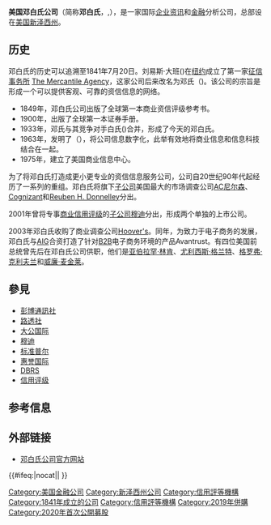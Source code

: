 {{update|time=2020-04-17T06:22:04+00:00}}
{{Infobox company|
  company_logo   = <!-- 檔案不存在 [[Image:DunBradstreet.svg|150px]] -->|
  company_type   = [[上市公司|上市公司]]|
  traded_as      = {{nyse|DNB}}<br />[[标准普尔500指数|标普500成分]]|
  foundation     = [[纽约|纽约]] 1841 |
  location       = [[Short_Hills|Short Hills]], [[新泽西州|新泽西州]], [[美国|美国]] |
  key_people     = Sara Mathew, Chairman & CEO| 
  products       = 商业信息, 信息科技, 服务, 调查研究, 软件 |
  revenue        = $16.6 亿 [[美元|美元]] (FY 2012) <ref name=secdatabase.com>{{cite web
 | url = http://pdf.secdatabase.com/2492/0001115222-13-000004.pdf
 | title = Dun & Bradstreet Corp/NW - Form 10-K - February 28, 2013
 | publisher = secdatabase.com
 | accessdate = 2013-03-29
 | archive-date = 2020-10-19
 | archive-url = https://web.archive.org/web/20201019220722/http://pdf.secdatabase.com/2492/0001115222-13-000004.pdf
 | dead-url = no
 }}</ref> |  
  num_employees  = 4,600 (2012)<ref name=secdatabase.com/>|
  homepage       = [http://www.dnb.com/ www.dnb.com]
}}

'''美国邓白氏公司'''（简称'''邓白氏'''，{{lang-en|The Dun & Bradstreet Corporation}},{{nyse|DNB}}），是一家国际[[企业|企业]][[资讯|资讯]]和[[金融|金融]]分析公司，总部设在[[美国|美国]][[新泽西州|新泽西州]]。

==历史==
邓白氏的历史可以追溯至1841年7月20日。刘易斯·大班({{lang-en|Lewis Tappan}})在[[纽约|纽约]]成立了第一家[[征信事务所|征信事务所]] [[The_Mercantile_Agency|The Mercantile Agency]]，这家公司后来改名为邓氏（{{lang-en|R.G.Dun & Company}})。该公司的宗旨是形成一个可以提供客观、可靠的资信信息的网络。
* 1849年，邓白氏公司出版了全球第一本商业资信评级参考书。
* 1900年，出版了全球第一本证券手册。
* 1933年，邓氏与其竞争对手白氏({{lang-en|John M. Bradstreet}})合并，形成了今天的邓白氏。
* 1963年，发明了{{tsl|en|Data Universal Numbering System|邓白氏编码}}（{{lang|en|D-U-N-S}}），将公司信息数字化，此举有效地将商业信息和信息科技结合在一起。
* 1975年，建立了美国商业信息中心。

为了将邓白氏打造成更小更专业的资信信息服务公司，公司自20世纪90年代起经历了一系列的重组。邓白氏将旗下[[子公司|子公司]]美国最大的市场调查公司[[AC尼尔森|AC尼尔森]]、[[Cognizant|Cognizant]]和[[Reuben_H._Donnelley|Reuben H. Donnelley]]分出。

2001年曾将专事[[商业|商业]][[信用评级|信用评级]]的[[子公司|子公司]][[穆迪|穆迪]]分出，形成两个单独的上市公司。

2003年邓白氏收购了商业调查公司[[Hoover's|Hoover's]]。同年，为致力于电子商务的发展，邓白氏与[[美國國際集團|AIG]]合资打造了针对[[B2B|B2B]]电子商务环境的产品Avantrust。有四位美国前总统曾先后在邓白氏公司供职，他们是[[亚伯拉罕·林肯|亚伯拉罕·林肯]]、[[尤利西斯·辛普森·格兰特|尤利西斯·格兰特]]、[[格罗弗·克利夫兰|格罗弗·克利夫兰]]和[[威廉·麦金莱|威廉·麦金莱]]。

==參見==
* [[彭博通訊社|彭博通訊社]]
* [[路透社|路透社]]
* [[大公国际|大公国际]]
* [[穆迪|穆迪]]
* [[标准普尔|标准普尔]]
* [[惠誉国际|惠誉国际]]
* [[DBRS|DBRS]]
* [[信用评级|信用评级]]

==参考信息==
{{Reflist}}

==外部链接==
*{{en icon}} [http://www.dnb.com/ 邓白氏公司官方网站] {{Wayback|url=http://www.dnb.com/ |date=20191105210534 }}

{{DEFAULTSORT:D}}
[[Category:美国金融公司|Category:美国金融公司]]
[[Category:新泽西州公司|Category:新泽西州公司]]
[[Category:信用評等機構|Category:信用評等機構]]
[[Category:1841年成立的公司|Category:1841年成立的公司]]

{{Navbox
|name = 信用評等機構
|title = 信用評等機構
|bodyclass = hlist 
|group1 = 信用評等機構
|list1 = 
{{Navbox |child
|group1 = 資本市場信用評估
|list1 = 
* [[標準普爾|標準普爾]]
* [[穆迪|穆迪]]
* [[惠譽國際|惠譽國際]]
* [[DBRS|晨星公司]]

|group2 = 商業市場信用評估
|list2 = 
* [[鄧白氏|鄧白氏]]

|group3 = 消費者信用評估
|list3 = 
* [[Equifax|Equifax]]
* 環聯資訊 (TransUnion)
* Experian

}}

}}<includeonly>{{#ifeq:{{{1}}}|nocat||[[Category:信用評等機構|Category:信用評等機構]]
}}</includeonly><noinclude>
[[Category:2019年併購|Category:2019年併購]]
[[Category:2020年首次公開募股|Category:2020年首次公開募股]]